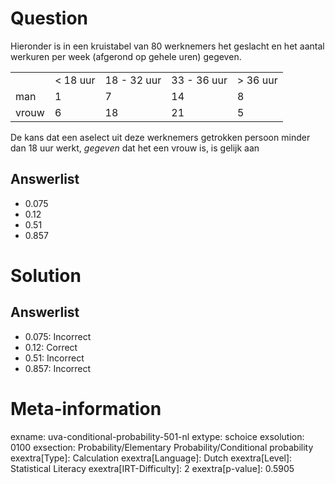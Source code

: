 Question
========

Hieronder is in een kruistabel van 80 werknemers het geslacht en het
aantal werkuren per week (afgerond op gehele uren) gegeven.

  ------- ----------- ------------- ------------- -----------
          \< 18 uur   18 - 32 uur   33 - 36 uur   \> 36 uur
  man     1           7             14            8
  vrouw   6           18            21            5
  ------- ----------- ------------- ------------- -----------

De kans dat een aselect uit deze werknemers getrokken persoon minder dan
18 uur werkt, *gegeven* dat het een vrouw is, is gelijk aan

Answerlist
----------

* 0.075
* 0.12
* 0.51
* 0.857

Solution
========

Answerlist
----------

* 0.075: Incorrect
* 0.12: Correct
* 0.51: Incorrect
* 0.857: Incorrect

Meta-information
================
exname: uva-conditional-probability-501-nl
extype: schoice
exsolution: 0100
exsection: Probability/Elementary Probability/Conditional probability
exextra[Type]: Calculation
exextra[Language]: Dutch
exextra[Level]: Statistical Literacy
exextra[IRT-Difficulty]: 2
exextra[p-value]: 0.5905
